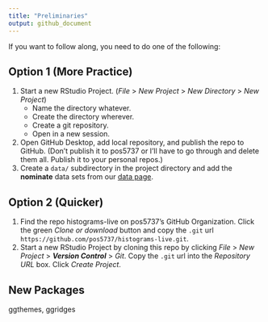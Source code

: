 ```yaml
---
title: "Preliminaries"
output: github_document
---
```


If you want to follow along, you need to do one of the following:

## Option 1 (More Practice)

1. Start a new RStudio Project. (*File* > *New Project* > *New Directory* > *New Project*)
   - Name the directory whatever.
   - Create the directory wherever.
   - Create a git repository.
   - Open in a new session.
1. Open GitHub Desktop, add local repository, and publish the repo to GitHub. (Don't publish it to pos5737 or I'll have to go through and delete them all. Publish it to your personal repos.)
1. Create a `data/` subdirectory in the project directory and add the **nominate** data sets from our [data page](https://pos5737.github.io/data.html).

## Option 2 (Quicker)

1. Find the repo histograms-live on pos5737's GitHub Organization. Click the green *Clone or download* button and copy the `.git` url `https://github.com/pos5737/histograms-live.git`.
1. Start a new RStudio Project by cloning this repo by clicking *File* > *New Project* > ***Version Control*** > *Git*. Copy the `.git` url into the *Repository URL* box. Click *Create Project*. 

## New Packages

ggthemes, ggridges